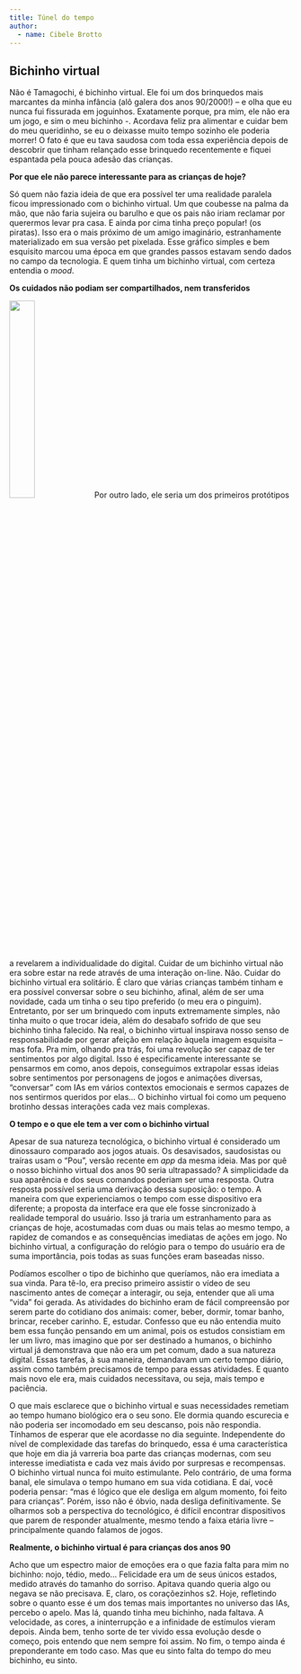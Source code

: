 ```yaml
---
title: Túnel do tempo
author: 
  - name: Cibele Brotto
---
```


## Bichinho virtual

Não é Tamagochi, é bichinho virtual. Ele foi  um dos brinquedos mais marcantes da minha infância (alô galera dos anos 90/2000!) – e olha que eu nunca fui fissurada em joguinhos. Exatamente porque, pra mim, ele não era um jogo, e sim o meu bichinho *-*. Acordava feliz pra alimentar e cuidar bem do meu queridinho, se eu o deixasse muito tempo sozinho ele poderia morrer! O fato é que eu tava saudosa com toda essa experiência depois de descobrir que tinham relançado esse brinquedo recentemente e fiquei espantada pela pouca adesão das crianças.

**Por que ele não parece interessante para as crianças de hoje?**

Só quem não fazia ideia de que era possível ter uma realidade paralela ficou impressionado com o bichinho virtual. Um que coubesse na palma da mão, que não faria sujeira ou barulho e que os pais não iriam reclamar por querermos levar pra casa. E ainda por cima tinha preço popular! (os piratas). Isso era o mais próximo de um amigo imaginário, estranhamente materializado em sua versão pet pixelada. Esse gráfico simples e bem esquisito marcou uma época em que grandes passos estavam sendo dados no campo da tecnologia. E quem tinha um bichinho virtual, com certeza entendia o *mood*. 

**Os cuidados não podiam ser compartilhados, nem transferidos**

![](falecido.jpeg){.imgpar width="30%"}Por outro lado, ele seria um dos primeiros protótipos a revelarem a individualidade do digital. Cuidar de um bichinho virtual não era sobre estar na rede através de uma interação on-line. Não. Cuidar do bichinho virtual era solitário. É claro que várias crianças também tinham e era possível conversar sobre o seu bichinho, afinal, além de ser uma novidade, cada um tinha o seu tipo preferido (o meu era o pinguim). Entretanto, por ser um brinquedo com inputs extremamente simples, não tinha muito o que trocar ideia, além do desabafo sofrido de que seu bichinho tinha falecido. Na real, o bichinho virtual inspirava nosso senso de responsabilidade por gerar afeição em relação àquela imagem esquisita – mas fofa. Pra mim, olhando pra trás, foi uma revolução ser capaz de ter sentimentos por algo digital. Isso é especificamente interessante se pensarmos em como, anos depois, conseguimos extrapolar essas ideias sobre sentimentos por personagens de jogos e animações diversas, "conversar" com IAs em vários contextos emocionais e sermos capazes de nos sentirmos queridos por elas… O bichinho virtual foi como um pequeno brotinho dessas interações cada vez mais complexas.

**O tempo e o que ele tem a ver com o bichinho virtual**

Apesar de sua natureza tecnológica, o bichinho virtual é considerado um dinossauro comparado aos jogos atuais. Os desavisados, saudosistas ou traíras usam o “Pou”, versão recente em *app* da mesma ideia. Mas por quê o nosso bichinho virtual dos anos 90 seria ultrapassado? A simplicidade da sua aparência e dos seus comandos poderiam ser uma resposta. Outra resposta possível seria uma derivação dessa suposição: o tempo. A maneira com que experienciamos o tempo com esse dispositivo era diferente; a proposta da interface era que ele fosse sincronizado à realidade temporal do usuário. Isso já traria um estranhamento para as crianças de hoje, acostumadas com duas ou mais telas ao mesmo tempo, a rapidez de comandos e as consequências imediatas de ações em jogo. No bichinho virtual, a configuração do relógio para o tempo do usuário era de suma importância, pois todas as suas funções eram baseadas nisso. 

Podíamos escolher o tipo de bichinho que queríamos, não era imediata a sua vinda. Para tê-lo, era preciso primeiro assistir o vídeo de seu nascimento antes de começar a interagir, ou seja, entender que ali uma “vida” foi gerada. As atividades do bichinho eram de fácil compreensão por serem parte do cotidiano dos animais: comer, beber, dormir, tomar banho, brincar, receber carinho. E, estudar. Confesso que eu não entendia muito bem  essa função pensando em um animal, pois os estudos consistiam em ler um livro, mas imagino que por ser destinado a humanos, o bichinho virtual já demonstrava que não era um pet comum, dado a sua natureza digital. Essas tarefas, à sua maneira, demandavam um certo tempo diário, assim como também precisamos de tempo para essas atividades. E quanto mais novo ele era, mais cuidados necessitava, ou seja, mais tempo e paciência. 

O que mais esclarece que o bichinho virtual e suas necessidades remetiam ao  tempo humano biológico era o seu sono. Ele dormia quando escurecia e não poderia ser incomodado em seu descanso, pois não respondia. Tínhamos de esperar que ele acordasse no dia seguinte. Independente do nível de complexidade das tarefas do brinquedo, essa é uma característica que hoje em dia já varreria boa parte das crianças modernas, com seu interesse imediatista e cada vez mais ávido por surpresas e recompensas. O bichinho virtual nunca foi muito estimulante. Pelo contrário, de uma forma banal, ele simulava o tempo humano em sua vida cotidiana. E daí, você poderia pensar: “mas é lógico que ele desliga em algum momento, foi feito para crianças ”. Porém,  isso não é óbvio, nada desliga definitivamente. Se olharmos sob a perspectiva do tecnológico, é difícil encontrar dispositivos que parem de responder atualmente, mesmo tendo a faixa etária livre – principalmente quando falamos  de jogos.

**Realmente, o bichinho virtual é para crianças dos anos 90**

Acho que um espectro maior de emoções era o que fazia falta para mim no bichinho: nojo, tédio, medo… Felicidade era um de seus únicos estados, medido através do tamanho do sorriso. Apitava quando queria algo ou negava se não precisava. E, claro, os coraçõezinhos s2. Hoje, refletindo sobre o quanto esse é um dos temas mais importantes no universo das IAs, percebo o apelo. Mas lá, quando tinha meu bichinho, nada faltava. A velocidade, as cores, a ininterrupção e a infinidade de estímulos vieram depois. Ainda bem, tenho sorte de ter vivido essa evolução desde o começo, pois entendo que nem sempre foi assim. No fim, o tempo ainda é preponderante em todo caso. Mas que eu sinto falta do tempo do meu bichinho, eu sinto.

